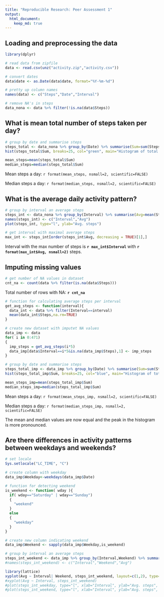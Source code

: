 ```yaml
---
title: "Reproducible Research: Peer Assessment 1"
output: 
  html_document:
    keep_md: true
---
```


## Loading and preprocessing the data
```R
library(dplyr)

# read data from zipfile
data <- read.csv(unz("activity.zip","activity.csv"))

# convert dates
data$date <- as.Date(data$date, format="%Y-%m-%d")

# pretty up column names
names(data) <- c("Steps","Date","Interval")

# remove NA's in steps
data_nona <- data %>% filter(!is.na(data$Steps))
```


## What is mean total number of steps taken per day?
```R

# group by date and summarise steps
steps_total <- data_nona %>% group_by(Date) %>% summarise(Sum=sum(Steps, na.rm=TRUE))
hist(steps_total$Sum, breaks=25, col="green", main="Histogram of total steps", xlab="Steps")

mean_steps=mean(steps_total$Sum)
median_steps=median(steps_total$Sum)

```

Mean steps a day: `r format(mean_steps, nsmall=2, scientific=FALSE)`  

Median steps a day: `r format(median_steps, nsmall=2, scientific=FALSE)`


## What is the average daily activity pattern?
```R
# group by interval an average steps
steps_int <- data_nona %>% group_by(Interval) %>% summarise(Avg=mean(Steps, na.rm=TRUE))
names(steps_int) <- c("Interval","Avg")
plot(steps_int, type="l", ylab="Avg. steps")

# get interval with maximal average steps
max_int <- steps_int[order(steps_int$Avg, decreasing = TRUE)[1],]

```

Interval with the max number of steps is **`r max_int$Interval`** with **`r format(max_int$Avg, nsmall=2)`** steps.


## Imputing missing values
```R
# get number of NA values in dataset
cnt_na <- count(data %>% filter(is.na(data$Steps)))
```

Total number of rows with NA: **`r cnt_na`**

```R
# function for calculating average steps per interval
get_avg_steps <- function(interval){
  data_int <- data %>% filter(Interval==interval)
  mean(data_int$Steps,na.rm=TRUE)
}

# create new dataset with imputet NA values
data_imp <- data
for( i in 0:471)
{
  imp_steps = get_avg_steps(i*5)
  data_imp[data$Interval==i*5&is.na(data_imp$Steps),1] <- imp_steps
}

# group by date and summarise steps
steps_total_imp <- data_imp %>% group_by(Date) %>% summarise(Sum=sum(Steps))
hist(steps_total_imp$Sum, breaks=25, col="blue", main="Histogram of total steps (NA's imputed)", xlab="Steps")

mean_steps_imp=mean(steps_total_imp$Sum)
median_steps_imp=median(steps_total_imp$Sum)

```

Mean steps a day: `r format(mean_steps_imp, nsmall=2, scientific=FALSE)`  

Median steps a day: `r format(median_steps_imp, nsmall=2, scientific=FALSE)`

The mean and median values are now equal and the peak in the histogram is more pronounced.



## Are there differences in activity patterns between weekdays and weekends?
```R
# set locale
Sys.setlocale("LC_TIME", "C")

# create column with weekday
data_imp$Weekday<-weekdays(data_imp$Date)

# function for detecting weekend
is_weekend <- function( wday ){
  if( wday=="Saturday" | wday=="Sunday")
  {
    "weekend"
  }
  else
  {
    "weekday"
  }
}

# create new column indicating weekend
data_imp$Weekend <- sapply(data_imp$Weekday,is_weekend)

# group by interval an average steps
steps_int_weekend <- data_imp %>% group_by(Interval,Weekend) %>% summarise(Avg=mean(Steps))
#names(steps_int_weekend) <- c("Interval","Weekend","Avg")

library(lattice)
xyplot(Avg ~ Interval| Weekend, steps_int_weekend, layout=c(1,2), type="l", ylab="Number of steps")
#xyplot(Avg ~ Interval, steps_int_weekend)
#plot(steps_int_weekday, type="l", xlab="Interval", ylab="Avg. steps", main="Weekday")
#plot(steps_int_weekend, type="l", xlab="Interval", ylab="Avg. steps", main="Weekend")
```
